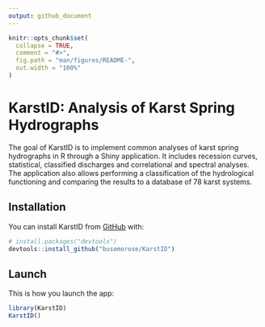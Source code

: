 ```yaml
---
output: github_document
---
```


<!-- README.md is generated from README.Rmd. Please edit that file -->

```r
knitr::opts_chunk$set(
  collapse = TRUE,
  comment = "#>",
  fig.path = "man/figures/README-",
  out.width = "100%"
)
```

# KarstID: Analysis of Karst Spring Hydrographs

<!-- badges: start -->
<!-- badges: end -->

The goal of KarstID is to implement common analyses of karst spring hydrographs 
in R through a Shiny application. It includes recession curves, statistical, 
classified discharges and correlational and spectral analyses. The application
also allows performing a classification of the hydrological functioning and 
comparing the results to a database of 78 karst systems.

## Installation

You can install KarstID from [GitHub](https://github.com/) with:

``` r
# install.packages("devtools")
devtools::install_github("busemorose/KarstID")
```
## Launch

This is how you launch the app:

```r
library(KarstID)
KarstID()
```


